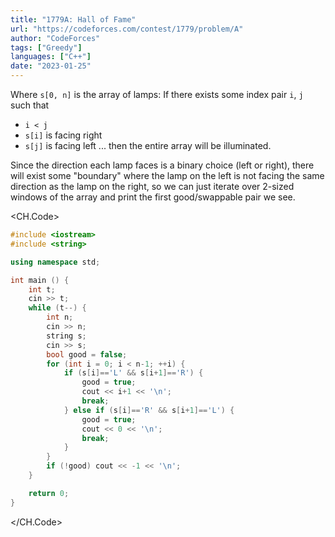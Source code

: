 ```yaml
---
title: "1779A: Hall of Fame"
url: "https://codeforces.com/contest/1779/problem/A"
author: "CodeForces"
tags: ["Greedy"]
languages: ["C++"]
date: "2023-01-25"
---
```


Where `s[0, n]` is the array of lamps:
If there exists some index pair `i`, `j` such that

- `i < j`
- `s[i]` is facing right
- `s[j]` is facing left
  ... then the entire array will be illuminated.

Since the direction each lamp faces is a binary choice (left or right), there will exist some "boundary"
where the lamp on the left is not facing the same direction as the lamp on the right, so we
can just iterate over 2-sized windows of the array and print the first good/swappable pair we see.

<CH.Code>

```cpp
#include <iostream>
#include <string>

using namespace std;

int main () {
	int t;
	cin >> t;
	while (t--) {
		int n;
		cin >> n;
		string s;
		cin >> s;
		bool good = false;
		for (int i = 0; i < n-1; ++i) {
			if (s[i]=='L' && s[i+1]=='R') {
				good = true;
				cout << i+1 << '\n';
				break;
			} else if (s[i]=='R' && s[i+1]=='L') {
				good = true;
				cout << 0 << '\n';
				break;
			}
		}
		if (!good) cout << -1 << '\n';
	}

	return 0;
}
```

</CH.Code>
